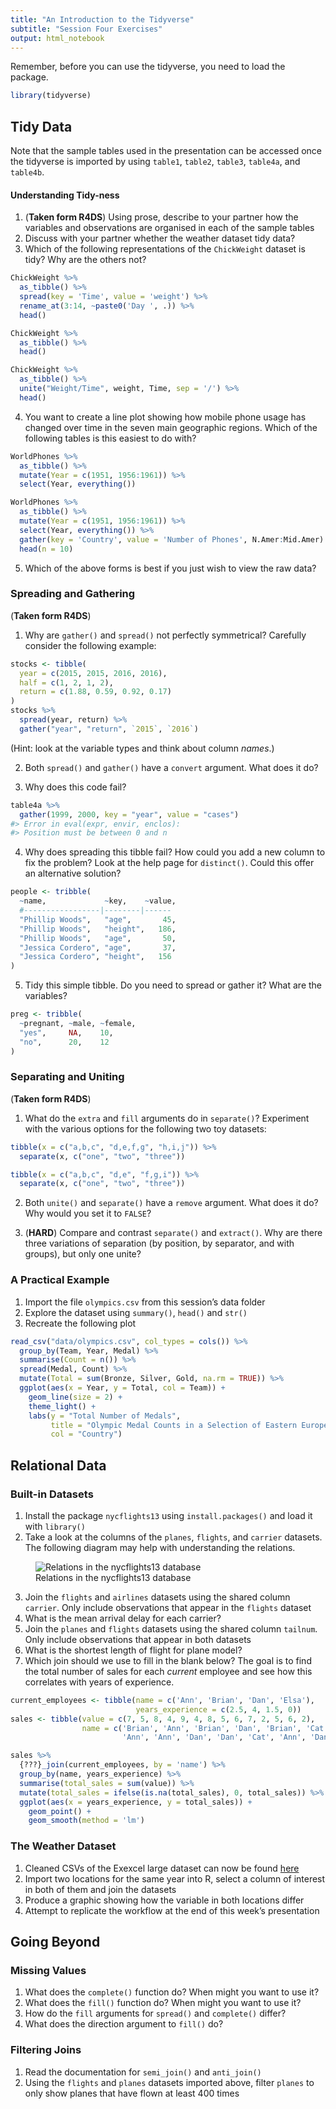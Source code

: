 ```yaml
---
title: "An Introduction to the Tidyverse"
subtitle: "Session Four Exercises"
output: html_notebook
---
```


Remember, before you can use the tidyverse, you need to load the package.

```r
library(tidyverse)
```

## Tidy Data

Note that the sample tables used in the presentation can be accessed once the tidyverse is imported by using `table1`, `table2`, `table3`, `table4a`, and `table4b`.

#### Understanding Tidy-ness

1. (**Taken form R4DS**) Using prose, describe to your partner how the variables and observations are organised in each of the sample tables
2. Discuss with your partner whether the weather dataset tidy data?
3. Which of the following representations of the `ChickWeight` dataset is tidy? Why are the others not?

```r
ChickWeight %>%
  as_tibble() %>%
  spread(key = 'Time', value = 'weight') %>%
  rename_at(3:14, ~paste0('Day ', .)) %>%
  head()
```

```r
ChickWeight %>%
  as_tibble() %>%
  head()
```

```r
ChickWeight %>%
  as_tibble() %>%
  unite("Weight/Time", weight, Time, sep = '/') %>%
  head()
```

4. You want to create a line plot showing how mobile phone usage has changed over time in the seven main geographic regions. Which of the following tables is this easiest to do with?

```r
WorldPhones %>% 
  as_tibble() %>%
  mutate(Year = c(1951, 1956:1961)) %>%
  select(Year, everything())
```

```r
WorldPhones %>% 
  as_tibble() %>%
  mutate(Year = c(1951, 1956:1961)) %>%
  select(Year, everything()) %>%
  gather(key = 'Country', value = 'Number of Phones', N.Amer:Mid.Amer) %>%
  head(n = 10)
```

5. Which of the above forms is best if you just wish to view the raw data?

### Spreading and Gathering

(**Taken form R4DS**)

1. Why are `gather()` and `spread()` not perfectly symmetrical? Carefully consider the following example:

```r
stocks <- tibble(
  year = c(2015, 2015, 2016, 2016),
  half = c(1, 2, 1, 2),
  return = c(1.88, 0.59, 0.92, 0.17)
)
stocks %>%
  spread(year, return) %>%
  gather("year", "return", `2015`, `2016`)
```

(Hint: look at the variable types and think about column _names_.)

2. Both `spread()` and `gather()` have a `convert` argument. What does it do?

3. Why does this code fail?

```r
table4a %>%
  gather(1999, 2000, key = "year", value = "cases")
#> Error in eval(expr, envir, enclos):
#> Position must be between 0 and n
```

4. Why does spreading this tibble fail? How could you add a new column to fix the problem? Look at the help page for `distinct()`. Could this offer an alternative solution?

```r
people <- tribble(
  ~name,             ~key,    ~value,
  #-----------------|--------|------
  "Phillip Woods",   "age",       45,
  "Phillip Woods",   "height",   186,
  "Phillip Woods",   "age",       50,
  "Jessica Cordero", "age",       37,
  "Jessica Cordero", "height",   156
)
```

5. Tidy this simple tibble. Do you need to spread or gather it? What are the variables?

```r
preg <- tribble(
  ~pregnant, ~male, ~female,
  "yes",     NA,    10,
  "no",      20,    12
)
```

### Separating and Uniting

(**Taken form R4DS**)

1. What do the `extra` and `fill` arguments do in `separate()`? Experiment with the various options for the following two toy datasets:

```r
tibble(x = c("a,b,c", "d,e,f,g", "h,i,j")) %>% 
  separate(x, c("one", "two", "three"))

tibble(x = c("a,b,c", "d,e", "f,g,i")) %>% 
  separate(x, c("one", "two", "three"))
```

2. Both `unite()` and `separate()` have a `remove` argument. What does it do? Why would you set it to `FALSE`?

3. (**HARD**) Compare and contrast `separate()` and `extract()`. Why are there three variations of separation (by position, by separator, and with groups), but only one unite?

### A Practical Example

1. Import the file `olympics.csv` from this session's data folder
2. Explore the dataset using `summary()`, `head()` and `str()`
3. Recreate the following plot

```r
read_csv("data/olympics.csv", col_types = cols()) %>%
  group_by(Team, Year, Medal) %>%
  summarise(Count = n()) %>%
  spread(Medal, Count) %>%
  mutate(Total = sum(Bronze, Silver, Gold, na.rm = TRUE)) %>%
  ggplot(aes(x = Year, y = Total, col = Team)) +
    geom_line(size = 2) +
    theme_light() +
    labs(y = "Total Number of Medals",
         title = "Olympic Medal Counts in a Selection of Eastern European Countries",
         col = "Country")
```

## Relational Data

### Built-in Datasets

1. Install the package `nycflights13` using `install.packages()` and load it with `library()`
2. Take a look at the columns of the `planes`, `flights`, and `carrier` datasets. The following diagram may help with understanding the relations.

![Relations in the nycflights13 database](images/relational-nycflights.png)

3. Join the `flights` and `airlines` datasets using the shared column `carrier`. Only include observations that appear in the `flights` dataset
4. What is the mean arrival delay for each carrier?
5. Join the `planes` and `flights` datasets using the shared column `tailnum`. Only include observations that appear in both datasets
6. What is the shortest length of flight for plane model?
7. Which join should we use to fill in the blank below? The goal is to find the total number of sales for each _current_ employee and see how this correlates with years of experience.

```r
current_employees <- tibble(name = c('Ann', 'Brian', 'Dan', 'Elsa'),
                            years_experience = c(2.5, 4, 1.5, 0))
sales <- tibble(value = c(7, 5, 8, 4, 9, 4, 8, 5, 6, 7, 2, 5, 6, 2),
                name = c('Brian', 'Ann', 'Brian', 'Dan', 'Brian', 'Cat', 'Brian',
                         'Ann', 'Ann', 'Dan', 'Dan', 'Cat', 'Ann', 'Dan'))

sales %>%
  {???}_join(current_employees, by = 'name') %>%
  group_by(name, years_experience) %>%
  summarise(total_sales = sum(value)) %>%
  mutate(total_sales = ifelse(is.na(total_sales), 0, total_sales)) %>%
  ggplot(aes(x = years_experience, y = total_sales)) +
    geom_point() +
    geom_smooth(method = 'lm')
```


### The Weather Dataset

1. Cleaned CSVs of the Exexcel large dataset can now be found [here](https://github.com/THargreaves/edexcel-large-dataset-extractor)
2. Import two locations for the same year into R, select a column of interest in both of them and join the datasets
3. Produce a graphic showing how the variable in both locations differ
4. Attempt to replicate the workflow at the end of this week's presentation

## Going Beyond

### Missing Values

1. What does the `complete()` function do? When might you want to use it?
2. What does the `fill()` function do? When might you want to use it?
3. How do the `fill` arguments for `spread()` and `complete()` differ?
4. What does the direction argument to `fill()` do?

### Filtering Joins

1. Read the documentation for `semi_join()` and `anti_join()`
2. Using the `flights` and `planes` datasets imported above, filter `planes` to only show planes that have flown at least 400 times